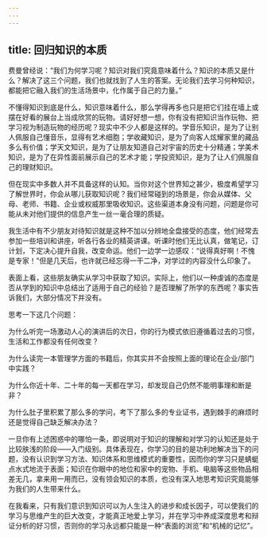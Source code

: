 ```yaml
---
---
---
```

title: 回归知识的本质
---




费曼曾经说：“我们为何学习呢？知识对我们究竟意味着什么？知识的本质又是什么？解决了这三个问题，我们也就找到了人生的答案。无论我们去学习何种知识，都能把它融入我们的生活场景中，化作属于自己的力量。”

不懂得知识到底是什么，知识意味着什么，那么学得再多也只是把它们挂在墙上或摆在好看的展台上当成欣赏的玩物。请好好想一想，你有没有把知识当作玩物、把学习视为制造玩物的经历呢？现实中不少人都是这样的。学音乐知识，是为了让别人佩服自己懂音乐，显得有艺术细胞；学收藏知识，是为了向客人炫耀家里的藏品多么有价值；学天文知识，是为了让朋友知道自己对宇宙的历史十分精通；学美术知识，是为了在异性面前展示自己的艺术才能；学投资知识，是为了让人们佩服自己的理财知识。



但在现实中多数人并不具备这样的认知。当你对这个世界知之甚少，极度希望学习了解世界时，你会从哪儿获取知识呢？我们经常碰到的场景是，你会从媒体、父母、老师、书籍、企业或权威那里吸收知识。这些渠道本身没有问题，问题是你可能从未对他们提供的信息产生一丝一毫合理的质疑。

我生活中有不少朋友对待知识就是这种不加以分辨地全盘接受的态度，他们经常去参加一些培训和讲座，听各行各业的精英讲课。听课时他们无比认真，做笔记，订计划，下定决心提升自我，改变命运。他们一边学一边感叹：“说得真好啊！不愧是专家！”但是几天后，也许就已经忘得一干二净，对学过的内容没什么印象了。

表面上看，这些朋友确实从学习中获取了知识。实际上，他们以一种虔诚的态度是否从学到的知识中总结出了适用于自己的经验？是否理解了所学的东西呢？事实告诉我们，大部分情况下并没有。

思考一下这几个问题：

为什么听完一场激动人心的演讲后的次日，你的行为模式依旧遵循着过去的习惯，生活和工作都没有任何改变？

为什么读完一本管理学方面的书籍后，你其实并不会按照上面的理论在企业/部门中实践？

为什么你近十年、二十年的每一天都在学习，却发现自己仍然不能明事理和断是非？

为什么肚子里积累了那么多的学问，考下了那么多的专业证书，遇到棘手的麻烦时还是觉得自己缺乏解决办法？

一旦你有上述困惑中的哪怕一条，即说明对于知识的理解和对学习的认知还是处于比较肤浅的阶段——入门级别。具体表现在，你学习的目的是功利地解决当下的问题，没有认识到学习方法、知识体系和思维模式的重要性，因而你的学习只是蜻蜓点水式地流于表面；知识在你眼中的地位和家中的宠物、手机、电脑等这些物品相差无几，拿来用一用而已，没有领会知识的本质，也没有深入地思考知识究竟能够为我们的人生带来什么。

在我看来，只有我们意识到知识可以为人生注入的进步和成长因子，可以使我们的学习与思维产生的巨大改变，才能真正地爱上学习，并在学习中养成深度思考和辩证分析的好习惯，否则你的学习永远都只能是一种“表面的浏览”和“机械的记忆”。